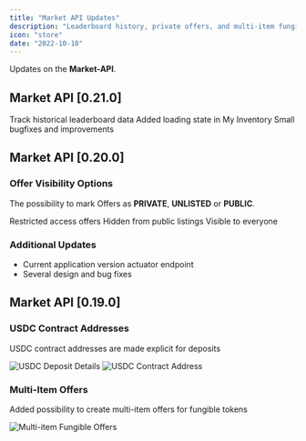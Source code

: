 ```yaml
---
title: "Market API Updates"
description: "Leaderboard history, private offers, and multi-item fungible support"
icon: "store"
date: "2022-10-10"
---
```


Updates on the **Market-API**.

## Market API [0.21.0]

<CardGroup cols={3}>
  <Card title="Leaderboard History" icon="trophy">
    Track historical leaderboard data
  </Card>
  
  <Card title="Loading States" icon="spinner">
    Added loading state in My Inventory
  </Card>
  
  <Card title="Bug Fixes" icon="bug">
    Small bugfixes and improvements
  </Card>
</CardGroup>

## Market API [0.20.0]

### Offer Visibility Options

The possibility to mark Offers as **PRIVATE**, **UNLISTED** or **PUBLIC**.

<CardGroup cols={3}>
  <Card title="Private" icon="lock">
    Restricted access offers
  </Card>
  
  <Card title="Unlisted" icon="eye-slash">
    Hidden from public listings
  </Card>
  
  <Card title="Public" icon="globe">
    Visible to everyone
  </Card>
</CardGroup>

### Additional Updates

- Current application version actuator endpoint
- Several design and bug fixes

## Market API [0.19.0]

### USDC Contract Addresses

USDC contract addresses are made explicit for deposits

<Frame>
  <img src="https://files.readme.io/c5f825a-image.png" alt="USDC Deposit Details" />
</Frame>

<Frame>
  <img src="https://files.readme.io/f8ad75a-image.png" alt="USDC Contract Address" style={{maxWidth: '400px'}} />
</Frame>

### Multi-Item Offers

Added possibility to create multi-item offers for fungible tokens

<Frame>
  <img src="https://files.readme.io/8e14e82-image.png" alt="Multi-item Fungible Offers" style={{maxWidth: '500px'}} />
</Frame>

